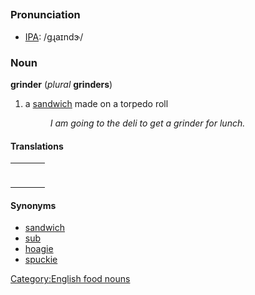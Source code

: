 [[Category:English food nouns]]
=={{en}}==

===Pronunciation===
*[[IPA]]: /gɻaɪndɝ/

===Noun===
'''grinder''' (''plural'' '''grinders''')
# a [[sandwich]] made on a torpedo roll
#: ''I am going to the deli to get a grinder for lunch.''

====Translations====
{| border=0  width=100%
|-
|bgcolor="#FFFFE0" valign=top width=48%|
{|
<!--Put translations for languages from A to I here-->
|}
| width=1% |
|bgcolor="#FFFFE0" valign=top width=48%|
{|
<!--Put translations for languages from J to Z here-->
|}
|}

====Synonyms====
*[[sandwich]]
*[[sub]]
*[[hoagie]]
*[[spuckie]]